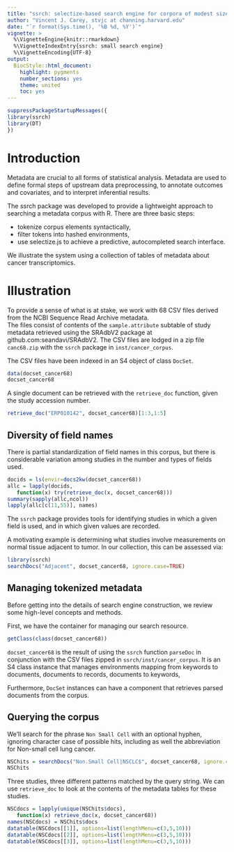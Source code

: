 ```yaml
---
title: "ssrch: selectize-based search engine for corpora of modest size"
author: "Vincent J. Carey, stvjc at channing.harvard.edu"
date: "`r format(Sys.time(), '%B %d, %Y')`"
vignette: >
  %\VignetteEngine{knitr::rmarkdown}
  %\VignetteIndexEntry{ssrch: small search engine}
  %\VignetteEncoding{UTF-8}
output:
  BiocStyle::html_document:
    highlight: pygments
    number_sections: yes
    theme: united
    toc: yes
---
```


```r
suppressPackageStartupMessages({
library(ssrch)
library(DT)
})
```

# Introduction

Metadata are crucial to all forms of statistical analysis.
Metadata are used to define formal steps of
upstream data preprocessing, to annotate outcomes and covariates,
and to interpret inferential results.

The ssrch package was developed to provide a lightweight
approach to searching a metadata corpus with R.  There are three
basic steps:

- tokenize corpus elements syntactically,
- filter tokens into hashed environments,
- use selectize.js to achieve a predictive, autocompleted search interface.

We illustrate the system using a collection of tables of metadata
about cancer transcriptomics.

# Illustration

To provide a sense of what is at stake, we work with 68 CSV files
derived from the NCBI Sequence Read Archive metadata.  
The files consist of contents of the `sample.attribute` subtable of study metadata
retrieved using the SRAdbV2 package at github.com:seandavi/SRAdbV2.
The CSV files
are lodged in a zip file
`canc68.zip` with the `ssrch` package in `inst/cancer_corpus`.

The CSV files have been indexed in an S4 object of class
`DocSet`.

```r
data(docset_cancer68)
docset_cancer68
```

A single document can be retrieved with the `retrieve_doc`
function, given the study accession number.
```r
retrieve_doc("ERP010142", docset_cancer68)[1:3,1:5]
```

## Diversity of field names

There is partial standardization of field names in this corpus,
but there is considerable variation among studies in the number
and types of fields used.
```r
docids = ls(envir=docs2kw(docset_cancer68))
allc = lapply(docids, 
   function(x) try(retrieve_doc(x, docset_cancer68)))
summary(sapply(allc,ncol))
lapply(allc[c(11,55)], names)
```

The `ssrch` package provides
tools for identifying studies in which a given
field is used, and in which given values are recorded.

A motivating example is determining what studies involve
measurements on normal tissue adjacent to tumor.  In
our collection, this can be assessed via:
```r
library(ssrch)
searchDocs("Adjacent", docset_cancer68, ignore.case=TRUE)
```


## Managing tokenized metadata

Before getting into the details of search engine
construction, we review some high-level concepts and methods.

First, we have the container for managing our search resource.
```r
getClass(class(docset_cancer68))
```
`docset_cancer68` is the result of using the `ssrch` function `parseDoc`
in conjunction with the CSV files zipped in `ssrch/inst/cancer_corpus`. 
It is an S4 class instance that manages environments mapping
from keywords to documents, documents to records, documents to keywords,

Furthermore, `DocSet` instances can have a component that
retrieves parsed documents from the corpus.  

## Querying the corpus

We'll search for the phrase `Non Small Cell` with an optional hyphen,
ignoring character case of possible hits, including as well
the abbreviation for Non-small cell lung cancer.
```r
NSChits = searchDocs("Non.Small Cell|NSCLC$", docset_cancer68, ignore.case=TRUE)
NSChits
```
Three studies, three different patterns matched by the query string.
We can use `retrieve_doc` to look at the contents
of the metadata tables for these studies.

```r
NSCdocs = lapply(unique(NSChits$docs), 
   function(x) retrieve_doc(x, docset_cancer68))
names(NSCdocs) = NSChits$docs
datatable(NSCdocs[[1]], options=list(lengthMenu=c(3,5,10)))
datatable(NSCdocs[[2]], options=list(lengthMenu=c(3,5,10)))
datatable(NSCdocs[[3]], options=list(lengthMenu=c(3,5,10)))
```

